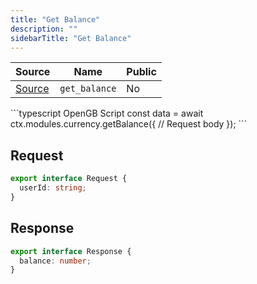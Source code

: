 ```yaml
---
title: "Get Balance"
description: ""
sidebarTitle: "Get Balance"
---
```


| Source                                                                                                      | Name       | Public     |
| ----------------------------------------------------------------------------------------------------------- | ---------- | ---------- |
| [Source](https://github.com/rivet-gg/opengb-registry/tree/main/modules/currency/scripts/get_balance.ts) | `get_balance` | No |

<RequestExample>
```typescript OpenGB Script
const data = await ctx.modules.currency.getBalance({
  // Request body
});
```

</RequestExample>

## Request

```typescript
export interface Request {
  userId: string;
}
```

## Response

```typescript
export interface Response {
  balance: number;
}
```
